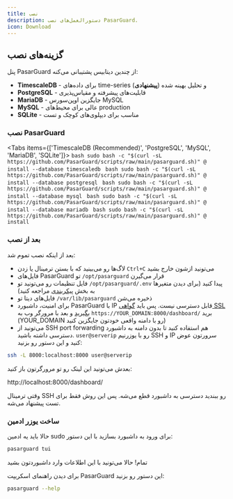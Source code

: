 ```yaml
---
title: نصب
description: دستورالعمل‌های نصب PasarGuard.
icon: Download
---
```


## گزینه‌های نصب

پنل PasarGuard از چندین دیتابیس پشتیبانی می‌کنه:

- **TimescaleDB** - برای داده‌های time-series و تحلیل بهینه شده (**پیشنهادی**)
- **PostgreSQL** - قابلیت‌های پیشرفته و مقیاس‌پذیری
- **MariaDB** - جایگزین اوپن‌سورس MySQL
- **MySQL** - عالی برای محیط‌های production
- **SQLite** - مناسب برای دیپلوی‌های کوچک و تست

### نصب PasarGuard

<Tabs items={['TimescaleDB (Recommended)', 'PostgreSQL', 'MySQL', 'MariaDB', 'SQLite']}>
  <Tab value="TimescaleDB (Recommended)">
    ```bash
    sudo bash -c "$(curl -sL https://github.com/PasarGuard/scripts/raw/main/pasarguard.sh)" @ install --database timescaledb
    ```
  </Tab>
  <Tab value="PostgreSQL">
    ```bash
    sudo bash -c "$(curl -sL https://github.com/PasarGuard/scripts/raw/main/pasarguard.sh)" @ install --database postgresql
    ```
  </Tab>
  <Tab value="MySQL">
    ```bash
    sudo bash -c "$(curl -sL https://github.com/PasarGuard/scripts/raw/main/pasarguard.sh)" @ install --database mysql
    ```
  </Tab>
  <Tab value="MariaDB">
    ```bash
    sudo bash -c "$(curl -sL https://github.com/PasarGuard/scripts/raw/main/pasarguard.sh)" @ install --database mariadb
    ```
  </Tab>
  <Tab value="SQLite">
    ```bash
    sudo bash -c "$(curl -sL https://github.com/PasarGuard/scripts/raw/main/pasarguard.sh)" @ install
    ```
  </Tab>
</Tabs>

### بعد از نصب

بعد از اینکه نصب تموم شد:

-   لاگ‌ها رو می‌بینید که با بستن ترمینال یا زدن `Ctrl+C` می‌تونید ازشون خارج بشید
-   فایل‌های PasarGuard تو `/opt/pasarguard` قرار می‌گیرن
-   فایل تنظیمات رو می‌تونید تو `/opt/pasarguard/.env` پیدا کنید (برای دیدن متغیرها به بخش [پیکربندی](#configuration) مراجعه کنید)
-   فایل‌های دیتا تو `/var/lib/pasarguard` ذخیره می‌شن
-   برای امنیت، داشبورد PasarGuard با IP قابل دسترسی نیست. پس باید [گواهی SSL بگیرید](https://PasarGuard.github.io/PasarGuard/en/examples/issue-ssl-certificate) و بعد با مرورگر وب به `https://YOUR_DOMAIN:8000/dashboard/` برید (YOUR_DOMAIN رو با دامنه واقعی خودتون جایگزین کنید)
-   می‌تونید از SSH port forwarding هم استفاده کنید تا بدون دامنه به داشبورد دسترسی داشته باشید. `user@serverip` رو با یوزرنیم SSH و IP سرورتون عوض کنید و این دستور رو بزنید:

```bash
ssh -L 8000:localhost:8000 user@serverip
```

بعدش می‌تونید این لینک رو تو مرورگرتون باز کنید:

http://localhost:8000/dashboard/

وقتی ترمینال SSH رو ببندید دسترسی به داشبورد قطع می‌شه. پس این روش فقط برای تست پیشنهاد می‌شه.

### ساخت یوزر ادمین

حالا باید یه ادمین sudo برای ورود به داشبورد بسازید با این دستور:

```bash
pasarguard tui
```

تمام! حالا می‌تونید با این اطلاعات وارد داشبوردتون بشید

برای دیدن راهنمای اسکریپت PasarGuard این دستور رو بزنید:

```bash
pasarguard --help
```
